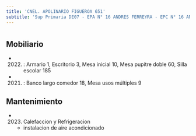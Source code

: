 ```yaml
---
title: 'CNEL. APOLINARIO FIGUEROA 651'
subtitle: 'Sup Primaria DE07 - EPA N° 16 ANDRES FERREYRA - EPC N° 16 ANDRES FERREYRA - JII N° 06/07° - CAIYJ CLUB CABALLITO'
---
```


#


## Mobiliario

*  (2022) : Armario 1, Escritorio 3, Mesa inicial 10, Mesa pupitre doble 60, Silla escolar 185 

*  (2021) : Banco largo comedor 18, Mesa usos múltiples 9 





## Mantenimiento

*  (2023) Calefaccion y Refrigeracion 
    + instalacion de aire acondicionado



